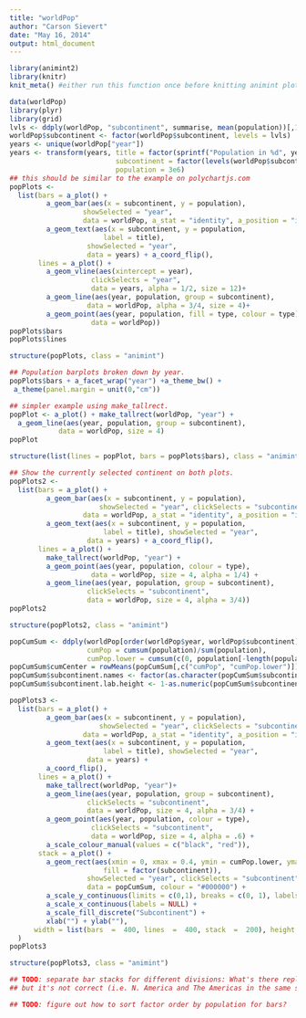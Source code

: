 ```yaml
---
title: "worldPop"
author: "Carson Sievert"
date: "May 16, 2014"
output: html_document
---
```



```r
library(animint2)
library(knitr)
knit_meta() #either run this function once before knitting animint plots or knit in a clean session
```

```r
data(worldPop)
library(plyr)
library(grid)
lvls <- ddply(worldPop, "subcontinent", summarise, mean(population))[,1]
worldPop$subcontinent <- factor(worldPop$subcontinent, levels = lvls)
years <- unique(worldPop["year"])
years <- transform(years, title = factor(sprintf("Population in %d", year)),
                          subcontinent = factor(levels(worldPop$subcontinent)[1]),
                          population = 3e6)
## this should be similar to the example on polychartjs.com
popPlots <-
  list(bars = a_plot() +
         a_geom_bar(aes(x = subcontinent, y = population),
                  showSelected = "year",
                  data = worldPop, a_stat = "identity", a_position = "identity") +
         a_geom_text(aes(x = subcontinent, y = population,
                       label = title),
                   showSelected = "year",
                   data = years) + a_coord_flip(),
       lines = a_plot() +
         a_geom_vline(aes(xintercept = year),
                    clickSelects = "year",
                    data = years, alpha = 1/2, size = 12)+
         a_geom_line(aes(year, population, group = subcontinent),
                   data = worldPop, alpha = 3/4, size = 4)+
         a_geom_point(aes(year, population, fill = type, colour = type),
                    data = worldPop))
popPlots$bars
popPlots$lines
```

```r
structure(popPlots, class = "animint")
```


```r
## Population barplots broken down by year.
popPlots$bars + a_facet_wrap("year") +a_theme_bw() + 
 a_theme(panel.margin = unit(0,"cm"))
```

```r
## simpler example using make_tallrect.
popPlot <- a_plot() + make_tallrect(worldPop, "year") +
  a_geom_line(aes(year, population, group = subcontinent),
            data = worldPop, size = 4)
popPlot
```

```r
structure(list(lines = popPlot, bars = popPlots$bars), class = "animint")
```

```r
## Show the currently selected continent on both plots.
popPlots2 <-
  list(bars = a_plot() +
         a_geom_bar(aes(x = subcontinent, y = population),
                      showSelected = "year", clickSelects = "subcontinent",
                  data = worldPop, a_stat = "identity", a_position = "identity") +
         a_geom_text(aes(x = subcontinent, y = population,
                       label = title), showSelected = "year",
                   data = years) + a_coord_flip(),
       lines = a_plot() +
         make_tallrect(worldPop, "year") +
         a_geom_point(aes(year, population, colour = type),
                    data = worldPop, size = 4, alpha = 1/4) +
         a_geom_line(aes(year, population, group = subcontinent),
                   clickSelects = "subcontinent",
                   data = worldPop, size = 4, alpha = 3/4))
popPlots2
```

```r
structure(popPlots2, class = "animint")
```

```r
popCumSum <- ddply(worldPop[order(worldPop$year, worldPop$subcontinent),], .(year), transform, 
                   cumPop = cumsum(population)/sum(population), 
                   cumPop.lower = cumsum(c(0, population[-length(population)]))/sum(population))
popCumSum$cumCenter = rowMeans(popCumSum[,c("cumPop", "cumPop.lower")])
popCumSum$subcontinent.names <- factor(as.character(popCumSum$subcontinent)) # alphabetize
popCumSum$subcontinent.lab.height <- 1-as.numeric(popCumSum$subcontinent.names)/15

popPlots3 <-
  list(bars = a_plot() +
         a_geom_bar(aes(x = subcontinent, y = population),
                      showSelected = "year", clickSelects = "subcontinent",
                  data = worldPop, a_stat = "identity", a_position = "identity") +
         a_geom_text(aes(x = subcontinent, y = population,
                       label = title), showSelected = "year",
                   data = years) +
         a_coord_flip(),
       lines = a_plot() +
         make_tallrect(worldPop, "year")+
         a_geom_line(aes(year, population, group = subcontinent),
                   clickSelects = "subcontinent",
                   data = worldPop, size = 4, alpha = 3/4) +
         a_geom_point(aes(year, population, colour = type), 
                    clickSelects = "subcontinent",
                    data = worldPop, size = 4, alpha = .6) +
         a_scale_colour_manual(values = c("black", "red")),
       stack = a_plot() + 
         a_geom_rect(aes(xmin = 0, xmax = 0.4, ymin = cumPop.lower, ymax = cumPop,
                       fill = factor(subcontinent)), 
                   showSelected = "year", clickSelects = "subcontinent",
                   data = popCumSum, colour = "#000000") +
         a_scale_y_continuous(limits = c(0,1), breaks = c(0, 1), labels = NULL) + 
         a_scale_x_continuous(labels = NULL) + 
         a_scale_fill_discrete("Subcontinent") +
         xlab("") + ylab(""),
      width = list(bars  =  400, lines  =  400, stack  =  200), height = list(400)
  )
popPlots3
```

```r
structure(popPlots3, class = "animint")
```

```r
## TODO: separate bar stacks for different divisions: What's there replicates polycharts.js, 
## but it's not correct (i.e. N. America and The Americas in the same stack). 

## TODO: figure out how to sort factor order by population for bars?
```

